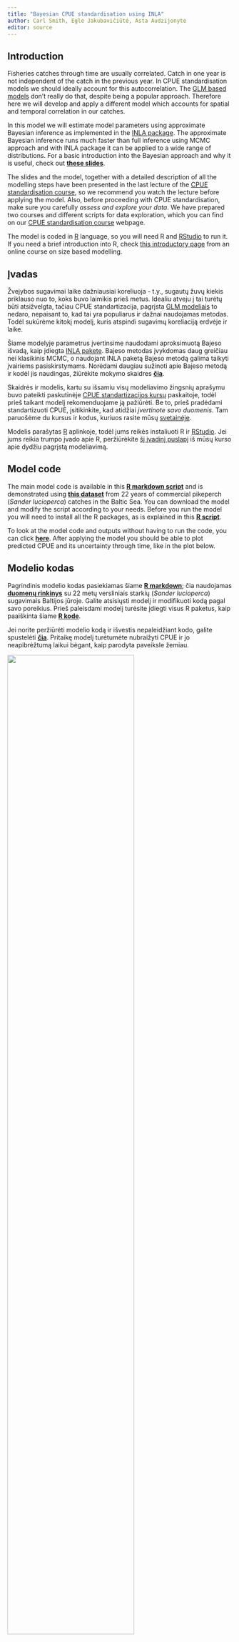```yaml
---
title: "Bayesian CPUE standardisation using INLA"
author: Carl Smith, Egle Jakubavičiūtė, Asta Audzijonyte
editor: source
---
```


<!-- next para ------------------------------------------------------------- -->

::: {.content-visible when-profile="english"}

## Introduction

Fisheries catches through time are usually correlated. Catch in one year is not independent of the catch in the previous year. In CPUE standardisation models we should ideally account for this autocorrelation. The [GLM based models](GLM_standardisation.qmd) don't really do that, despite being a popular approach. Therefore here we will develop and apply a different model which accounts for spatial and temporal correlation in our catches. 

In this model we will estimate model parameters using approximate Bayesian inference as implemented in the [INLA package](https://www.r-inla.org/). The approximate Bayesian inference runs much faster than full inference using MCMC approach and with INLA package it can be applied to a wide range of distributions. For a basic introduction into the Bayesian approach and why it is useful, check out [**these slides**](resources/BayesianModels.pdf). 

The slides and the model, together with a detailed description of all the modelling steps have been presented in the last lecture of the [CPUE standardisation course](https://fishsizeproject.github.io/CPUEcourse/5-zander.html), so we recommend you watch the lecture before applying the model. Also, before proceeding with CPUE standardisation,  make sure you carefully *assess and explore your data*. We have prepared two courses and different scripts for data exploration, which you can find on our [CPUE standardisation course](https://fishsizeproject.github.io/CPUEcourse/) webpage.

The model is coded in [R](https://www.r-project.org/) language, so you will need R and [RStudio](https://www.rstudio.com/products/rstudio/) to run it. If you need a brief introduction into R, check [this introductory page](https://course.mizer.sizespectrum.org/prepare/install-tools.html) from an online course on size based modelling. 

:::

::: {.content-visible when-profile="lithuanian"}

## Įvadas

Žvejybos sugavimai laike dažniausiai koreliuoja - t.y., sugautų žuvų kiekis priklauso nuo to, koks buvo laimikis prieš metus. Idealiu atveju į tai turėtų būti atsižvelgta, tačiau CPUE standartizacija, pagrįsta [GLM modeliais](GLM_standardisation.qmd) to nedaro, nepaisant to, kad tai yra populiarus ir dažnai naudojamas metodas. Todėl sukūrėme kitokį modelį, kuris atspindi sugavimų koreliaciją erdvėje ir laike. 

Šiame modelyje parametrus įvertinsime naudodami aproksimuotą Bajeso išvadą, kaip įdiegta [INLA pakete](https://www.r-inla.org/). Bajeso metodas įvykdomas daug greičiau nei klasikinis MCMC, o naudojant INLA paketą Bajeso metodą galima taikyti įvairiems pasiskirstymams. Norėdami daugiau sužinoti apie Bajeso metodą ir kodėl jis naudingas, žiūrėkite mokymo skaidres [**čia**](resources/BayesianModels.pdf).

Skaidrės ir modelis, kartu su išsamiu visų modeliavimo žingsnių aprašymu buvo pateikti paskutinėje [CPUE standartizacijos kursų](https://fishsizeproject.github.io/CPUEcourse/5-zander.html) paskaitoje, todėl prieš taikant modelį rekomenduojame ją pažiūrėti. Be to, prieš pradėdami standartizuoti CPUE, įsitikinkite, kad atidžiai *įvertinote savo duomenis*. Tam paruošėme du kursus ir kodus, kuriuos rasite mūsų [svetainėje](https://fishsizeproject.github.io/CPUEcourse/). 

Modelis parašytas [R](https://www.r-project.org/) aplinkoje, todėl jums reikės instaliuoti R ir [RStudio](https://www.rstudio.com/products/rstudio/). Jei jums reikia trumpo įvado apie R, peržiūrėkite [šį įvadinį puslapį](https://course.mizer.sizespectrum.org/prepare/install-tools.html) iš mūsų kurso apie dydžiu pagrįstą modeliavimą. 

:::


<!-- next para ------------------------------------------------------------- -->

::: {.content-visible when-profile="english"}

## Model code

The main model code is available in this [**R markdown script**](scripts/BayesianINLA.zip) and is demonstrated using [**this dataset**](scripts/pikeperch.csv) from 22 years of commercial pikeperch (*Sander lucioperca*) catches in the Baltic Sea. You can download the model and modify the script according to your needs. Before you run the model you will need to install all the R packages, as is explained in this [**R script**](scripts/model_packages.R).

To look at the model code and outputs without having to run the code, you can click [**here**](resources/BayesianINLA.html). After applying the model you should be able to plot predicted CPUE and its uncertainty through time, like in the plot below. 

:::

::: {.content-visible when-profile="lithuanian"}

## Modelio kodas

Pagrindinis modelio kodas pasiekiamas šiame [**R markdown**](scripts/BayesianINLA.zip); čia naudojamas [**duomenų rinkinys**](scripts/pikeperch.csv) su 22 metų versliniais starkių (*Sander lucioperca*) sugavimais Baltijos jūroje. Galite atsisiųsti modelį ir modifikuoti kodą pagal savo poreikius. Prieš paleisdami modelį turėsite įdiegti visus R paketus, kaip paaiškinta šiame [**R kode**](scripts/model_packages.R).

Jei norite peržiūrėti modelio kodą ir išvestis nepaleidžiant kodo, galite spustelėti [**čia**](resources/BayesianINLA.html). Pritaikę modelį turėtumėte nubraižyti CPUE ir jo neapibrėžtumą laikui bėgant, kaip parodyta paveiksle žemiau.


:::


![](images/cpue_inla.png){width="75%" fig-align="center"}

<!-- next para ------------------------------------------------------------- -->

::: {.content-visible when-profile="english"}

## Application of the model 

We are currently working on applying this model to CPUE standardisation of the [long term data set](https://www.sciencedirect.com/science/article/pii/S2352340922002013) from the Curonian Lagoon and Kaunas Water Reservoir in Lithuania. Stay tuned for more outputs. If you are interested to learn more, please contact us as *lydekaipaliepus@gamtc.lt*

:::


::: {.content-visible when-profile="lithuanian"}

## Modelio taikymas 

Šiuo metu dirbame su šio modelio pritaikymu [ilgalaikės stebėsenos duomenims](https://www.sciencedirect.com/science/article/pii/S2352340922002013) iš Kuršių ir Kauno marių. Jei norite daugiau sužinoti, sekite naujienas ar susisiekite su mumis *lydekaipaliepus@gamtc.lt*

:::

![](images/EffortCatchINLA.png){width="75%" fig-align="center"}
